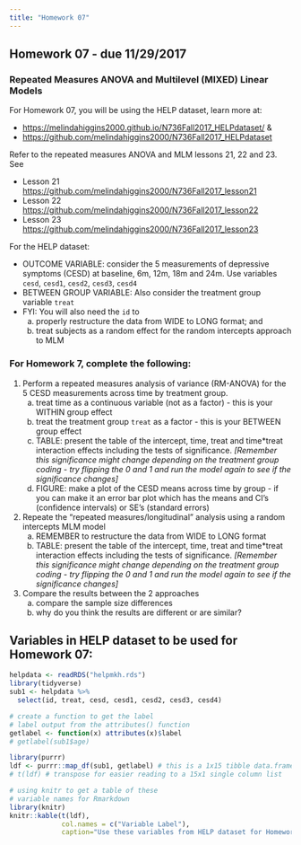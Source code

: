```yaml
---
title: "Homework 07"
---
```


## Homework 07 - due 11/29/2017

### Repeated Measures ANOVA and Multilevel (MIXED) Linear Models

For Homework 07, you will be using the HELP dataset, learn more at:

* [https://melindahiggins2000.github.io/N736Fall2017_HELPdataset/](https://melindahiggins2000.github.io/N736Fall2017_HELPdataset/) &
* [https://github.com/melindahiggins2000/N736Fall2017_HELPdataset](https://github.com/melindahiggins2000/N736Fall2017_HELPdataset)

Refer to the repeated measures ANOVA and MLM lessons 21, 22 and 23. See

* Lesson 21 [https://github.com/melindahiggins2000/N736Fall2017_lesson21](https://github.com/melindahiggins2000/N736Fall2017_lesson21)
* Lesson 22 [https://github.com/melindahiggins2000/N736Fall2017_lesson22](https://github.com/melindahiggins2000/N736Fall2017_lesson22)
* Lesson 23 [https://github.com/melindahiggins2000/N736Fall2017_lesson23](https://github.com/melindahiggins2000/N736Fall2017_lesson23)

For the HELP dataset:

* OUTCOME VARIABLE: consider the 5 measurements of depressive symptoms (CESD) at baseline, 6m, 12m, 18m and 24m. Use variables `cesd`, `cesd1`, `cesd2`, `cesd3`, `cesd4`
* BETWEEN GROUP VARIABLE: Also consider the treatment group variable `treat`
* FYI: You will also need the `id` to
    a. properly restructure the data from WIDE to LONG format; and
    b. treat subjects as a random effect for the random intercepts approach to MLM

### For Homework 7, complete the following:

1. Perform a repeated measures analysis of variance (RM-ANOVA) for the 5 CESD measurements across time by treatment group.
    a. treat time as a continuous variable (not as a factor) - this is your WITHIN group effect
    b. treat the treatment group `treat` as a factor - this is your BETWEEN group effect
    c. TABLE: present the table of the intercept, time, treat and time*treat interaction effects including the tests of significance. _[Remember this significance might change depending on the treatment group coding - try flipping the 0 and 1 and run the model again to see if the significance changes]_
    d. FIGURE: make a plot of the CESD means across time by group - if you can make it an error bar plot which has the means and CI's (confidence intervals) or SE's (standard errors)

2. Repeate the "repeated measures/longitudinal" analysis using a random intercepts MLM model
    a. REMEMBER to restructure the data from WIDE to LONG format
    b. TABLE: present the table of the intercept, time, treat and time*treat interaction effects including the tests of significance. _[Remember this significance might change depending on the treatment group coding - try flipping the 0 and 1 and run the model again to see if the significance changes]_
    
3. Compare the results between the 2 approaches
    a. compare the sample size differences
    b. why do you think the results are different or are similar?

## Variables in HELP dataset to be used for Homework 07:

```r
helpdata <- readRDS("helpmkh.rds")
library(tidyverse)
sub1 <- helpdata %>%
  select(id, treat, cesd, cesd1, cesd2, cesd3, cesd4)

# create a function to get the label
# label output from the attributes() function
getlabel <- function(x) attributes(x)$label
# getlabel(sub1$age)

library(purrr)
ldf <- purrr::map_df(sub1, getlabel) # this is a 1x15 tibble data.frame
# t(ldf) # transpose for easier reading to a 15x1 single column list

# using knitr to get a table of these
# variable names for Rmarkdown
library(knitr)
knitr::kable(t(ldf),
             col.names = c("Variable Label"),
             caption="Use these variables from HELP dataset for Homework 07")
```

